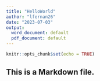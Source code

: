 ```yaml
---
title: "HelloWorld"
author: "lfernan26"
date: "2023-07-03"
output:
  word_document: default
  pdf_document: default
---
```


```r
knitr::opts_chunk$set(echo = TRUE)
```

## This is a Markdown file.